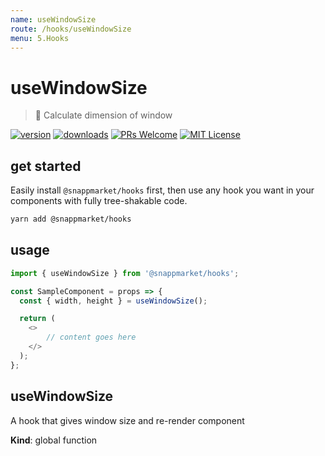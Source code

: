```yaml
---
name: useWindowSize
route: /hooks/useWindowSize
menu: 5.Hooks
---
```


# useWindowSize
> 📐 Calculate dimension of window

[![version](https://img.shields.io/npm/v/@snappmarket/hooks.svg?style=flat-square)](https://www.npmjs.com/package/@snappmarket/hooks)
[![downloads](https://img.shields.io/npm/dm/@snappmarket/hooks.svg?style=flat-square)](http://www.npmtrends.com/@snappmarket/hooks)
[![PRs Welcome](https://img.shields.io/badge/PRs-welcome-brightgreen.svg?style=flat-square)](http://makeapullrequest.com)
[![MIT License](https://img.shields.io/npm/l/@snappmarket/hooks.svg?style=flat-square)](https://github.com/snappmarket/frontend-toolbox/blob/develop/packages/ui/index.mdx)

## get started
Easily install `@snappmarket/hooks` first, then use any hook you want in your components with fully
tree-shakable code.

```bash
yarn add @snappmarket/hooks
```

## usage
```javascript
import { useWindowSize } from '@snappmarket/hooks';

const SampleComponent = props => {
  const { width, height } = useWindowSize();

  return (
    <>
        // content goes here
    </>
  );
};
```

<!-- doc -->
<a name="useWindowSize"></a>

## useWindowSize
A hook that gives window size and re-render component

**Kind**: global function
